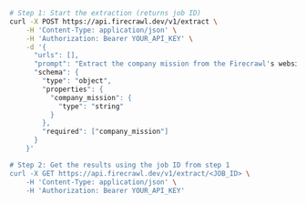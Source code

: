 ```bash cURL
# Step 1: Start the extraction (returns job ID)
curl -X POST https://api.firecrawl.dev/v1/extract \
    -H 'Content-Type: application/json' \
    -H 'Authorization: Bearer YOUR_API_KEY' \
    -d '{
      "urls": [],
      "prompt": "Extract the company mission from the Firecrawl's website.",
      "schema": {
        "type": "object",
        "properties": {
          "company_mission": {
            "type": "string"
          }
        },
        "required": ["company_mission"]
      }
    }'

# Step 2: Get the results using the job ID from step 1
curl -X GET https://api.firecrawl.dev/v1/extract/<JOB_ID> \
    -H 'Content-Type: application/json' \
    -H 'Authorization: Bearer YOUR_API_KEY'
```
